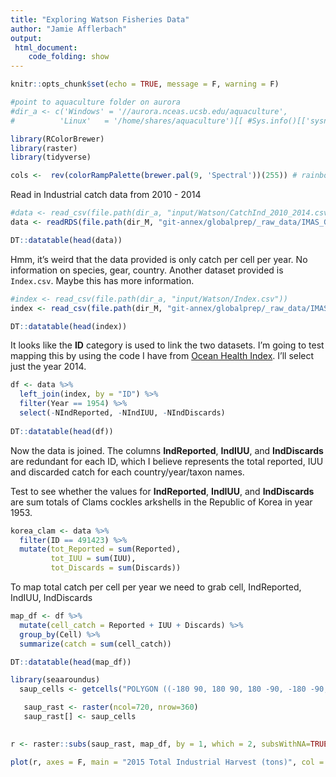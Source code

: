 ```yaml
---
title: "Exploring Watson Fisheries Data"
author: "Jamie Afflerbach"
output:
 html_document:
    code_folding: show
---
```


```r
knitr::opts_chunk$set(echo = TRUE, message = F, warning = F)
```


```r
#point to aquaculture folder on aurora
#dir_a <- c('Windows' = '//aurora.nceas.ucsb.edu/aquaculture',
#          'Linux'   = '/home/shares/aquaculture')[[ #Sys.info()[['sysname']] ]]

library(RColorBrewer)
library(raster)
library(tidyverse)

cols <-  rev(colorRampPalette(brewer.pal(9, 'Spectral'))(255)) # rainbow color scheme
```

Read in Industrial catch data from 2010 - 2014

```r
#data <- read_csv(file.path(dir_a, "input/Watson/CatchInd_2010_2014.csv"))
data <- readRDS(file.path(dir_M, "git-annex/globalprep/_raw_data/IMAS_GlobalFisheriesLandings/d2018/CatchInd_1950_1954.rds"))

DT::datatable(head(data))
```

Hmm, it's weird that the data provided is only catch per cell per year. No information on species, gear, country. Another dataset provided is `Index.csv`. Maybe this has more information.

```r
#index <- read_csv(file.path(dir_a, "input/Watson/Index.csv"))
index <- read_csv(file.path(dir_M, "git-annex/globalprep/_raw_data/IMAS_GlobalFisheriesLandings/d2018/Index.csv"))

DT::datatable(head(index))
```

It looks like the **ID** category is used to link the two datasets. I'm going to test mapping this by using the code I have from [Ocean Health Index](https://mazu.nceas.ucsb.edu/rstudio/files/github/ohiprep_v2018/globalprep/prs_fish/v2017/fishing_pressure_layers.html). I'll select just the year 2014.

```r
df <- data %>%
  left_join(index, by = "ID") %>%
  filter(Year == 1954) %>%
  select(-NIndReported, -NIndIUU, -NIndDiscards)
  
DT::datatable(head(df))
```

Now the data is joined. The columns **IndReported**, **IndIUU**, and **IndDiscards** are redundant for each ID, which I believe represents the total reported, IUU and discarded catch for each country/year/taxon names.

Test to see whether the values for **IndReported**, **IndIUU**, and **IndDiscards** are sum totals of Clams cockles arkshells in the Republic of Korea in year 1953.
```r
korea_clam <- data %>% 
  filter(ID == 491423) %>% 
  mutate(tot_Reported = sum(Reported),
         tot_IUU = sum(IUU),
         tot_Discards = sum(Discards))
```


To map total catch per cell per year we need to grab cell, IndReported, IndIUU, IndDiscards

```r

map_df <- df %>%
  mutate(cell_catch = Reported + IUU + Discards) %>%
  group_by(Cell) %>%
  summarize(catch = sum(cell_catch))

DT::datatable(head(map_df))

```
```r
library(seaaroundus)
  saup_cells <- getcells("POLYGON ((-180 90, 180 90, 180 -90, -180 -90, -180 90))")

   saup_rast <- raster(ncol=720, nrow=360)
   saup_rast[] <- saup_cells
  
```

```r

r <- raster::subs(saup_rast, map_df, by = 1, which = 2, subsWithNA=TRUE) 

plot(r, axes = F, main = "2015 Total Industrial Harvest (tons)", col = cols)
```








